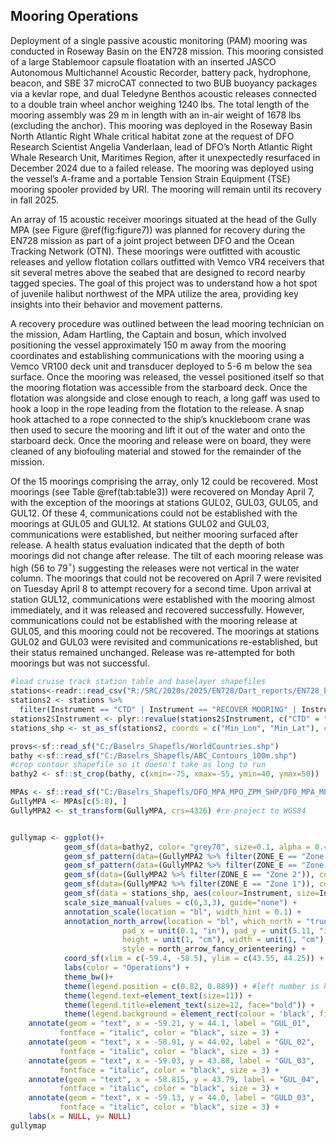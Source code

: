 ## Mooring Operations {#mooring-operations}

Deployment of a single passive acoustic monitoring (PAM) mooring was conducted in Roseway Basin on the EN728 mission. This mooring consisted of a large Stablemoor capsule floatation with an inserted JASCO Autonomous Multichannel Acoustic Recorder, battery pack, hydrophone, beacon, and SBE 37 microCAT connected to two BUB buoyancy packages via a kevlar rope, and dual Teledyne Benthos acoustic releases connected to a double train wheel anchor weighing 1240 lbs. The total length of the mooring assembly was 29 m in length with an in-air weight of 1678 lbs (excluding the anchor). This mooring was deployed in the Roseway Basin North Atlantic Right Whale critical habitat zone at the request of DFO Research Scientist Angelia Vanderlaan, lead of DFO's North Atlantic Right Whale Research Unit, Maritimes Region, after it unexpectedly resurfaced in December 2024 due to a failed release. The mooring was deployed using the vessel's A-frame and a portable Tension Strain Equipment (TSE) mooring spooler provided by URI. The mooring will remain until its recovery in fall 2025.

An array of 15 acoustic receiver moorings situated at the head of the Gully MPA (see Figure \@ref(fig:figure7)) was planned for recovery during the EN728 mission as part of a joint project between DFO and the Ocean Tracking Network (OTN). These moorings were outfitted with acoustic releases and yellow flotation collars outfitted with Vemco VR4 receivers that sit several metres above the seabed that are designed to record nearby tagged species. The goal of this project was to understand how a hot spot of juvenile halibut northwest of the MPA utilize the area, providing key insights into their behavior and movement patterns. 

A recovery procedure was outlined between the lead mooring technician on the mission, Adam Hartling, the Captain and bosun, which involved positioning the vessel approximately 150 m away from the mooring coordinates and establishing communications with the mooring using a Vemco VR100 deck unit and transducer deployed to 5-6 m below the sea surface. Once the mooring was released, the vessel positioned itself so that the mooring flotation was accessible from the starboard deck. Once the flotation was alongside and close enough to reach, a long gaff was used to hook a loop in the rope leading from the flotation to the release. A snap hook attached to a rope connected to the ship's knuckleboom crane was then used to secure the mooring and lift it out of the water and onto the starboard deck. Once the mooring and release were on board, they were cleaned of any biofouling material and stowed for the remainder of the mission.

Of the 15 moorings comprising the array, only 12 could be recovered. Most moorings (see Table \@ref(tab:table3)) were recovered on Monday April 7, with the exception of the moorings at stations GUL02, GUL03, GUL05, and GUL12. Of these 4, communications could not be established with the moorings at GUL05 and GUL12. At stations GUL02 and GUL03, communications were established, but neither mooring surfaced after release. A health status evaluation indicated that the depth of both moorings did not change after release. The tilt of each mooring release was high (56 to 79$^\circ$) suggesting the releases were not vertical in the water column. The moorings that could not be recovered on April 7 were revisited on Tuesday April 8 to attempt recovery for a second time. Upon arrival at station GUL12, communications were established with the mooring almost immediately, and it was released and recovered successfully. However, communications could not be established with the mooring release at GUL05, and this mooring could not be recovered. The moorings at stations GUL02 and GUL03 were revisited and communications re-established, but their status remained unchanged. Release was re-attempted for both moorings but was not successful. 

\clearpage


```{r figure7, fig.height = 6, fig_align = "center", fig.cap = "Location of Ocean Tracking Network acoustic receiver array partially recovered during the EN728 mission. Also shown are the boundaries and zones of the Gully Marine Protected Area, where the dashed line = Zone 1, solid line = Zone 2, hexagon pattern = Zone 3, and the Maritimes Region AZMP's CTD-Rosette and ring net monitoring stations."}

#load cruise track station table and baselayer shapefiles
stations<-readr::read_csv("R:/SRC/2020s/2025/EN728/Dart_reports/EN728_Elog_Summary.csv")
stations2 <- stations %>%
  filter(Instrument == "CTD" | Instrument == "RECOVER MOORING" | Instrument == "202")
stations2$Instrument <- plyr::revalue(stations2$Instrument, c("CTD" = "CTD-Rosette", "202" = "202 \U00B5m Ring Net", "RECOVER MOORING" = "OTN Mooring"))
stations_shp <- st_as_sf(stations2, coords = c("Min_Lon", "Min_Lat"), crs = 4326, agr = "constant") #WGS84 = # 4326

provs<-sf::read_sf("C:/Baselrs_Shapefls/WorldCountries.shp")
bathy <-sf::read_sf("C:/Baselrs_Shapefls/ABC_Contours_100m.shp")
#crop contour shapefile so it doesn't take as long to run
bathy2 <- sf::st_crop(bathy, c(xmin=-75, xmax=-55, ymin=40, ymax=50))

MPAs <- sf::read_sf("C:/Baselrs_Shapefls/DFO_MPA_MPO_ZPM_SHP/DFO_MPA_MPO_ZPM.shp")
GullyMPA <- MPAs[c(5:8), ]
GullyMPA2 <- st_transform(GullyMPA, crs=4326) #re-project to WGS84


gullymap <- ggplot()+
            geom_sf(data=bathy2, color= "grey70", size=0.1, alpha = 0.4) + 
            geom_sf_pattern(data=(GullyMPA2 %>% filter(ZONE_E == "Zone 3 east")), pattern='magick', fill='white', colour='black') +
            geom_sf_pattern(data=(GullyMPA2 %>% filter(ZONE_E == "Zone 3 west")),pattern='magick', fill='white', colour='black') +
            geom_sf(data=(GullyMPA2 %>% filter(ZONE_E == "Zone 2")), colour="black", fill=NA, linewidth=0.8) +
            geom_sf(data=(GullyMPA2 %>% filter(ZONE_E == "Zone 1")), colour="white", fill=NA, linetype="dashed", linewidth=0.8) +
            geom_sf(data = stations_shp, aes(colour=Instrument, size=Instrument)) +
            scale_size_manual(values = c(6,3,3), guide="none") +
            annotation_scale(location = "bl", width_hint = 0.1) +
            annotation_north_arrow(location = "bl", which_north = "true", 
                         pad_x = unit(0.1, "in"), pad_y = unit(5.11, "in"),
                         height = unit(1, "cm"), width = unit(1, "cm"),
                         style = north_arrow_fancy_orienteering) +
            coord_sf(xlim = c(-59.4, -58.5), ylim = c(43.55, 44.25)) +
            labs(color = "Operations") +
            theme_bw()+
            theme(legend.position = c(0.82, 0.889)) + #left number is horizontal movement, right number is vertical 
            theme(legend.text=element_text(size=11)) +
            theme(legend.title=element_text(size=12, face="bold")) +
            theme(legend.background = element_rect(colour = 'black', fill = 'white', linetype='solid')) +
    annotate(geom = "text", x = -59.21, y = 44.1, label = "GUL_01", 
           fontface = "italic", color = "black", size = 3) +
    annotate(geom = "text", x = -58.91, y = 44.02, label = "GUL_02", 
           fontface = "italic", color = "black", size = 3) +
    annotate(geom = "text", x = -59.03, y = 43.88, label = "GUL_03", 
           fontface = "italic", color = "black", size = 3) +
    annotate(geom = "text", x = -58.815, y = 43.79, label = "GUL_04", 
           fontface = "italic", color = "black", size = 3) +
    annotate(geom = "text", x = -59.13, y = 44.0, label = "GULD_03", 
           fontface = "italic", color = "black", size = 3) +
    labs(x = NULL, y= NULL) 
gullymap

```

\clearpage